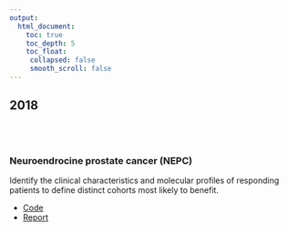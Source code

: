 ```yaml
---
output:
  html_document:
    toc: true
    toc_depth: 5
    toc_float:
     collapsed: false
     smooth_scroll: false
---
```


<link rel="stylesheet" href="styles.css" type="text/css">

## 2018

<br><br>

### Neuroendrocine prostate cancer (NEPC)

Identify the clinical characteristics and molecular profiles of responding patients to define distinct cohorts most likely to benefit.

+ [Code](/content/project/NEPC.html)
+ [Report](/content/project/NEPC_paper.pdf)
